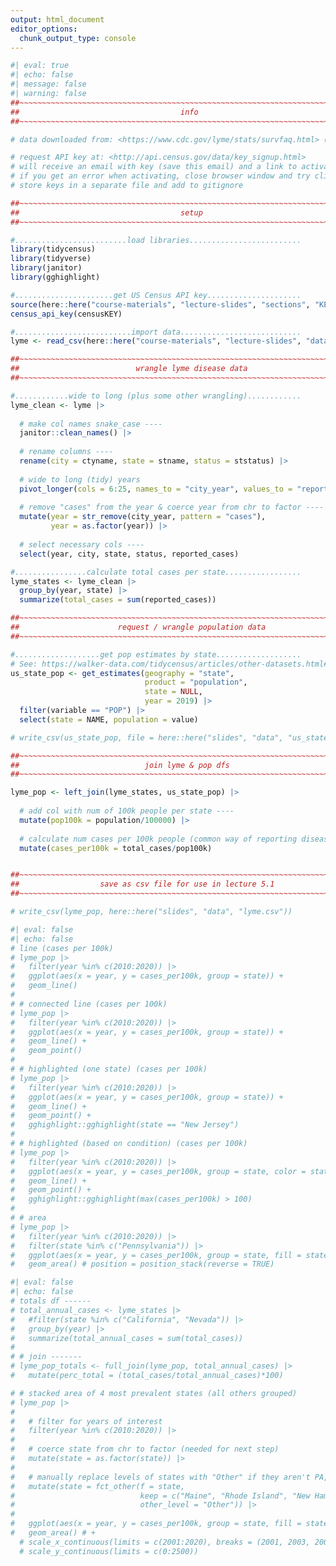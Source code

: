 ```yaml
---
output: html_document
editor_options: 
  chunk_output_type: console
---
```


```r
#| eval: true
#| echo: false
#| message: false
#| warning: false
##~~~~~~~~~~~~~~~~~~~~~~~~~~~~~~~~~~~~~~~~~~~~~~~~~~~~~~~~~~~~~~~~~~~~~~~~~~~~~~
##                                    info                                  ----
##~~~~~~~~~~~~~~~~~~~~~~~~~~~~~~~~~~~~~~~~~~~~~~~~~~~~~~~~~~~~~~~~~~~~~~~~~~~~~~

# data downloaded from: <https://www.cdc.gov/lyme/stats/survfaq.html> (found via <https://www.epa.gov/climate-indicators/health-society>; also see <https://wonder.cdc.gov/nndss/nndss_weekly_tables_menu.asp>)

# request API key at: <http://api.census.gov/data/key_signup.html>
# will receive an email with key (save this email) and a link to activate key
# if you get an error when activating, close browser window and try clicking link again
# store keys in a separate file and add to gitignore

##~~~~~~~~~~~~~~~~~~~~~~~~~~~~~~~~~~~~~~~~~~~~~~~~~~~~~~~~~~~~~~~~~~~~~~~~~~~~~~
##                                    setup                                 ----
##~~~~~~~~~~~~~~~~~~~~~~~~~~~~~~~~~~~~~~~~~~~~~~~~~~~~~~~~~~~~~~~~~~~~~~~~~~~~~~

#.........................load libraries.........................
library(tidycensus)
library(tidyverse)
library(janitor)
library(gghighlight)

#......................get US Census API key.....................
source(here::here("course-materials", "lecture-slides", "sections", "KEYS.R"))
census_api_key(censusKEY)

#..........................import data...........................
lyme <- read_csv(here::here("course-materials", "lecture-slides", "data", "LD-Case-Counts-by-County-01-20.csv"))

##~~~~~~~~~~~~~~~~~~~~~~~~~~~~~~~~~~~~~~~~~~~~~~~~~~~~~~~~~~~~~~~~~~~~~~~~~~~~~~
##                          wrangle lyme disease data                       ----
##~~~~~~~~~~~~~~~~~~~~~~~~~~~~~~~~~~~~~~~~~~~~~~~~~~~~~~~~~~~~~~~~~~~~~~~~~~~~~~

#............wide to long (plus some other wrangling)............
lyme_clean <- lyme |> 
  
  # make col names snake_case ----
  janitor::clean_names() |> 
  
  # rename columns ----
  rename(city = ctyname, state = stname, status = ststatus) |> 
  
  # wide to long (tidy) years
  pivot_longer(cols = 6:25, names_to = "city_year", values_to = "reported_cases") |> 
  
  # remove "cases" from the year & coerce year from chr to factor ----
  mutate(year = str_remove(city_year, pattern = "cases"),
         year = as.factor(year)) |> 
  
  # select necessary cols ----
  select(year, city, state, status, reported_cases)

#................calculate total cases per state.................
lyme_states <- lyme_clean |> 
  group_by(year, state) |> 
  summarize(total_cases = sum(reported_cases)) 

##~~~~~~~~~~~~~~~~~~~~~~~~~~~~~~~~~~~~~~~~~~~~~~~~~~~~~~~~~~~~~~~~~~~~~~~~~~~~~~
##                      request / wrangle population data                   ----
##~~~~~~~~~~~~~~~~~~~~~~~~~~~~~~~~~~~~~~~~~~~~~~~~~~~~~~~~~~~~~~~~~~~~~~~~~~~~~~

#...................get pop estimates by state...................
# See: https://walker-data.com/tidycensus/articles/other-datasets.html#:~:text=Population%20estimates%20are%20available%20in,%22%20%2C%20and%20%22characteristics%22%20.
us_state_pop <- get_estimates(geography = "state", 
                              product = "population",
                              state = NULL, 
                              year = 2019) |> 
  filter(variable == "POP") |> 
  select(state = NAME, population = value) 

# write_csv(us_state_pop, file = here::here("slides", "data", "us_state_pop.csv"))

##~~~~~~~~~~~~~~~~~~~~~~~~~~~~~~~~~~~~~~~~~~~~~~~~~~~~~~~~~~~~~~~~~~~~~~~~~~~~~~
##                            join lyme & pop dfs                           ----
##~~~~~~~~~~~~~~~~~~~~~~~~~~~~~~~~~~~~~~~~~~~~~~~~~~~~~~~~~~~~~~~~~~~~~~~~~~~~~~

lyme_pop <- left_join(lyme_states, us_state_pop) |>  
  
  # add col with num of 100k people per state ----
  mutate(pop100k = population/100000) |> 
  
  # calculate num cases per 100k people (common way of reporting disease incidence) ----
  mutate(cases_per100k = total_cases/pop100k) 


##~~~~~~~~~~~~~~~~~~~~~~~~~~~~~~~~~~~~~~~~~~~~~~~~~~~~~~~~~~~~~~~~~~~~~~~~~~~~~~
##                  save as csv file for use in lecture 5.1                 ----
##~~~~~~~~~~~~~~~~~~~~~~~~~~~~~~~~~~~~~~~~~~~~~~~~~~~~~~~~~~~~~~~~~~~~~~~~~~~~~~

# write_csv(lyme_pop, here::here("slides", "data", "lyme.csv"))

```

```r
#| eval: false
#| echo: false
# line (cases per 100k)
# lyme_pop |> 
#   filter(year %in% c(2010:2020)) |> 
#   ggplot(aes(x = year, y = cases_per100k, group = state)) + 
#   geom_line()
# 
# # connected line (cases per 100k)
# lyme_pop |> 
#   filter(year %in% c(2010:2020)) |> 
#   ggplot(aes(x = year, y = cases_per100k, group = state)) +
#   geom_line() +
#   geom_point()
# 
# # highlighted (one state) (cases per 100k)
# lyme_pop |> 
#   filter(year %in% c(2010:2020)) |> 
#   ggplot(aes(x = year, y = cases_per100k, group = state)) +
#   geom_line() +
#   geom_point() +
#   gghighlight::gghighlight(state == "New Jersey") 
# 
# # highlighted (based on condition) (cases per 100k)
# lyme_pop |> 
#   filter(year %in% c(2010:2020)) |> 
#   ggplot(aes(x = year, y = cases_per100k, group = state, color = state)) +
#   geom_line() +
#   geom_point() +
#   gghighlight::gghighlight(max(cases_per100k) > 100) 
# 
# # area 
# lyme_pop |> 
#   filter(year %in% c(2010:2020)) |> 
#   filter(state %in% c("Pennsylvania")) |> 
#   ggplot(aes(x = year, y = cases_per100k, group = state, fill = state)) +
#   geom_area() # position = position_stack(reverse = TRUE) 
```

<!-- NEED TO RENAME ALL THESE COLS/DFS -->
```r
#| eval: false
#| echo: false
# totals df ------
# total_annual_cases <- lyme_states |>
#   #filter(state %in% c("California", "Nevada")) |> 
#   group_by(year) |>
#   summarize(total_annual_cases = sum(total_cases))
# 
# # join -------
# lyme_pop_totals <- full_join(lyme_pop, total_annual_cases) |> 
#   mutate(perc_total = (total_cases/total_annual_cases)*100)

# # stacked area of 4 most prevalent states (all others grouped)
# lyme_pop |> 
#   
#   # filter for years of interest
#   filter(year %in% c(2010:2020)) |> 
#   
#   # coerce state from chr to factor (needed for next step)
#   mutate(state = as.factor(state)) |> 
#   
#   # manually replace levels of states with "Other" if they aren't PA, NY, NJ, MA
#   mutate(state = fct_other(f = state,
#                            keep = c("Maine", "Rhode Island", "New Hampshire", "Vermont"),
#                            other_level = "Other")) |> 
#   
#   ggplot(aes(x = year, y = cases_per100k, group = state, fill = state)) +
#   geom_area() # +
  # scale_x_continuous(limits = c(2001:2020), breaks = (2001, 2003, 2005, 2007, 2009, 2011, 2013, 2015, 2017, 2019))
  # scale_y_continuous(limits = c(0:2500))
```


